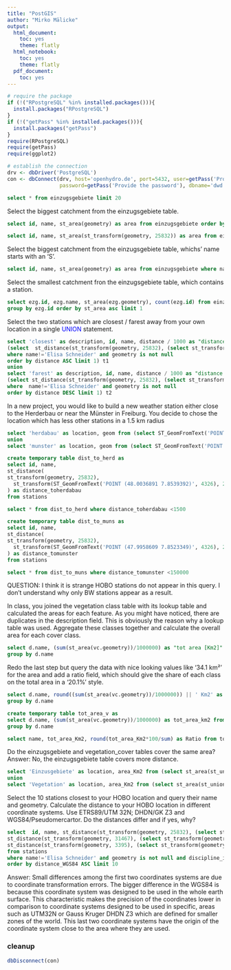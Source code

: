 ```yaml
---
title: "PostGIS"
author: "Mirko Mälicke"
output:
  html_document: 
    toc: yes
    theme: flatly
  html_notebook:
    toc: yes
    theme: flatly
  pdf_document:
    toc: yes
---
```


```r
# require the package
if (!("RPostgreSQL" %in% installed.packages())){
  install.packages("RPostgreSQL")
}
if (!("getPass" %in% installed.packages())){
  install.packages("getPass")
}
require(RPostgreSQL)
require(getPass)
require(ggplot2)

# establish the connection
drv <- dbDriver('PostgreSQL')
con <- dbConnect(drv, host='openhydro.de', port=5432, user=getPass('Provide the user'), 
                 password=getPass('Provide the password'), dbname='dwd')
```

```sql
select * from einzugsgebiete limit 20
```


Select the biggest catchment from the einzugsgebiete table.
```sql
select id, name, st_area(geometry) as area from einzugsgebiete order by area desc limit 1
```
```sql
select id, name, st_area(st_transform(geometry, 25832)) as area from einzugsgebiete order by area desc limit 1

```

Select the biggest catchment from the einzugsgebiete table, whichs' name starts with an 'S'.
```sql
select id, name, st_area(geometry) as area from einzugsgebiete where name like 'S%' order by area desc limit 1
```

Select the smallest catchment fron the einzugsgebiete table, which contains a station.
```sql
select ezg.id, ezg.name, st_area(ezg.geometry), count(ezg.id) from einzugsgebiete ezg join stations s on st_within(st_transform(s.geometry, 25832), ezg.geometry) 
group by ezg.id order by st_area asc limit 1
```

Select the two stations which are closest / farest away from your own location in a single <span style="color:blue">UNION</span> statement.

```sql

select 'closest' as description, id, name, distance / 1000 as "distance [km]" from 
(select  st_distance(st_transform(geometry, 25832), (select st_transform(geometry, 25832) from stations where name='Elisa Schneider')) as distance, id, name from stations 
where name!='Elisa Schneider' and geometry is not null 
order by distance ASC limit 1) t1
union
select 'farest' as description, id, name, distance / 1000 as "distance [km]" from
(select st_distance(st_transform(geometry, 25832), (select st_transform(geometry, 25832) from stations where  name='Elisa Schneider')) as distance, id, name from stations 
where  name!='Elisa Schneider' and geometry is not null 
order by distance DESC limit 1) t2
```

In a new project, you would like to build a new weather station either close to the Herderbau or near the Münster in Freiburg. You decide to chose the 
location which has less other stations in a 1.5 km radius

```sql
select 'herdabau' as location, geom from (select ST_GeomFromText('POINT (48.0036891 7.8539392)', 4326) as geom) m
union
select 'munster' as location, geom from (select ST_GeomFromText('POINT (47.9958609 7.8523349)', 4326) as geom) m
```
```sql
create temporary table dist_to_herd as
select id, name,
st_distance(
st_transform(geometry, 25832),
  st_transform(ST_GeomFromText('POINT (48.0036891 7.8539392)', 4326), 25832)
) as distance_toherdabau 
from stations 

```
```sql
select * from dist_to_herd where distance_toherdabau <1500
```
```sql

create temporary table dist_to_muns as
select id, name,
st_distance(
st_transform(geometry, 25832),
  st_transform(ST_GeomFromText('POINT (47.9958609 7.8523349)', 4326), 25832)
) as distance_tomunster 
from stations 


```
```sql
select * from dist_to_muns where distance_tomunster <150000
```
QUESTION: I think it is strange HOBO stations do not appear in this query. I don't understand why only BW stations appear as a result. 

In class, you joined the vegetation class table with its lookup table and calculated the areas for each feature. As you might have noticed, there are duplicates in the description field. 
This is obviously the reason why a lookup table was used. Aggregate these classes together and calculate the overall area for each cover class.
 

```sql
select d.name, (sum(st_area(vc.geometry))/1000000) as "tot area [Km2]" from vegetation_cover vc join vegetation_cover_description d on vc.description_id=d.id 
group by d.name
```

Redo the last step but query the data with nice looking values like '34.1 km²' for the area and add a ratio field, which should give the share of each class on the total area in a '20.1%' style.


```sql
select d.name, round((sum(st_area(vc.geometry))/1000000)) || ' Km2' as tot_area from vegetation_cover vc join vegetation_cover_description d on vc.description_id=d.id
group by d.name
```

```sql
create temporary table tot_area_v as 
select d.name, (sum(st_area(vc.geometry))/1000000) as tot_area_km2 from vegetation_cover vc join vegetation_cover_description d on vc.description_id=d.id 
group by d.name
```


```sql
select name, tot_area_Km2, round(tot_area_Km2*100/sum) as Ratio from tot_area_v, (SELECT SUM(tot_area_Km2) FROM tot_area_v) t
```


Do the einzugsgebiete and vegetation_cover tables cover the same area? 
Answer: No, the einzugsgebiete table covers more distance. 

```sql
select 'Einzusgebiete' as location, area_Km2 from (select st_area(st_union(geometry)) / 1000000 as area_Km2 from einzugsgebiete limit 1) e
union
select 'Vegetation' as location, area_Km2 from (select st_area(st_union(geometry)) / 1000000 as area_Km2 from vegetation_cover limit 1) m

```

Select the 10 stations closest to your HOBO location and query their name and geometry. 
Calculate the distance to your HOBO location in different coordinate systems. Use ETRS89/UTM 32N; DHDN/GK Z3 and WGS84/Pseudomercartor.
Do the distances differ and if yes, why?
```sql
select  id, name, st_distance(st_transform(geometry, 25832), (select st_transform(geometry, 25832) from stations where name='Elisa Schneider')) as distance_ETRS89, 
st_distance(st_transform(geometry, 31467), (select st_transform(geometry, 31467) from stations where name='Elisa Schneider')) as distance_DHDN, 
st_distance(st_transform(geometry, 3395), (select st_transform(geometry, 3395) from stations where name='Elisa Schneider')) as distance_WGS84
from stations
where name!='Elisa Schneider' and geometry is not null and discipline_id < 100
order by distance_WGS84 ASC limit 10

```
<div class="alert alert-info">
 Answer: Small differences among the first two coordinates systems are due to coordinate transformation errors. The bigger difference in the WGS84 is because this coordinate system was designed to be used in the whole earth surface. This characteristic  makes the precision of the coordinates lower in comparison to coordinate systems designed to be used in specific, areas such as UTM32N or Gauss Kruger DHDN Z3 which are defined for smaller zones of the world. This last two coordinate systems have the origin of the coordinate system close to the area where they are used.   
</div>


### cleanup

```r
dbDisconnect(con)
```

